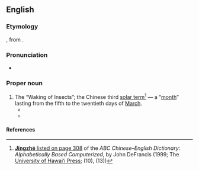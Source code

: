 {{also|Jīngzhé}}
==English==
{{wikipedia}}

===Etymology===
{{bor+|en|cmn|惊蛰|tr=Jīngzhé}}, from {{af|cmn|惊|t1=rouse, startle, stir|蛰|t2=hibernate|lit=rouse [insects] from [their] hibernation|nocat=1}}.

===Pronunciation===
* {{rfv-pron|en}} {{a|UK}} {{IPA|en|/t͡ʃiŋˈt͡ʃʌ/}}

===Proper noun===
{{en-proper noun}}

# The “Waking of Insects”; the Chinese third [[solar term]]<ref name="ABC-def">[http://www.google.co.uk/books?id=MB-gezjIAHoC&pg=PA308&dq=Jingzhe&ei=PIhJR6HVNY2k6AL61vXwBg&sig=aMwyxK_ntEK9I3EbkAtwUWsNPek '''Jīngzhé''' listed on page 308] of the ''ABC Chinese–English Dictionary: Alphabetically Based Computerized'', by John DeFrancis (1999; The <span class="plainlinks">[https://web.archive.org/web/20071210111032/http://www.uhpress.hawaii.edu/cart/shopcore/?db_name=uhpress University of Hawaiʻi Press]</span>; {{ISBN|0824821548}} (10), {{ISBN|978-0824821548}} (13))</ref> — a “[[month]]” lasting from the fifth to the twentieth days of [[March]].
#* {{quote-book|en|year=1998|author=Robert B. Marks|title=Tigers, Rice, Silk, and Silt: Environment and Economy in Late Imperial South China|url=http://www.google.co.uk/books?id=weG4_jmy5E0C&pg=PA111&dq=Jingzhe|page=111|isbn=978-0521591775|passage=In Cenxi county, south of Wuzhou on a tributary flowing into the West River, the local gazetteer even assigned a specific date to the introduction of double cropping of rice: “Planting an early crop of rice first began during the Tianqi reign (1621–27), [and after that] each year two crops were harvested. The early crop is planted at '''Jingzhe''' [“Waking of the Insects”, March 5] and harvested in Xiaoshu or Dashu [“Lesser” or “Greater Heat”, July 7–23]. The late crop is planted at Mengzhong [“Grain in the Ear”, June 6] and harvested in the first month of the winter [mid-November].”}}
#* {{quote-book|en|2004|author=Hanchao Lu|title=Beyond the Neon Lights: Everyday Shanghai in the Early Twentieth Century|url=http://www.google.co.uk/books?id=p9OUk0BU9ToC&pg=PA298&dq=Jingzhe|page=298|isbn=978-0520243781|passage=In Shanghai, popular beliefs such as the idea that a thunderstorm prior to '''Jingzhe''' (the Waking of Hibernation, third solar period) foretells a bad year, eating many watermelons after Liqiu (the Beginning of Autumn, thirteenth solar period) may cause typhoid, tonics are most efficacious if taken after Dongzhi (the Winter Solstice, twenty-second solar period), and so on remained powerful in the twentieth century.}}

====References====
<references/>